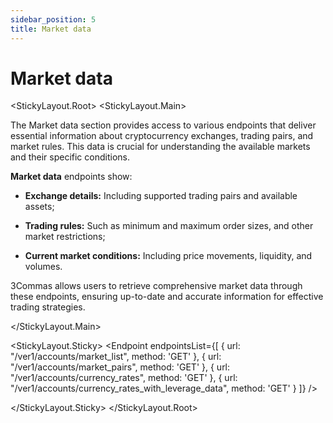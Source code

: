 ```yaml
---
sidebar_position: 5
title: Market data
---
```



# Market data

<StickyLayout.Root>
<StickyLayout.Main>

The Market data section provides access to various endpoints that deliver essential information about cryptocurrency exchanges, trading pairs, and market rules.
This data is crucial for understanding the available markets and their specific conditions.

**Market data** endpoints show:

* **Exchange details:** Including supported trading pairs and available assets;

* **Trading rules:** Such as minimum and maximum order sizes, and other market restrictions;

* **Current market conditions:** Including price movements, liquidity, and volumes.

3Commas allows users to retrieve comprehensive market data through these endpoints, ensuring up-to-date and accurate information for effective trading strategies.

</StickyLayout.Main>

<StickyLayout.Sticky>
<Endpoint
  endpointsList={[
    {
      url: "/ver1/accounts/market_list",
      method: 'GET'
    },
    {
      url: "/ver1/accounts/market_pairs",
      method: 'GET'
    },
    {
      url: "/ver1/accounts/currency_rates",
      method: 'GET'
    },
    {
      url: "/ver1/accounts/currency_rates_with_leverage_data",
      method: 'GET'
    }
  ]}
/>

</StickyLayout.Sticky>
</StickyLayout.Root>

